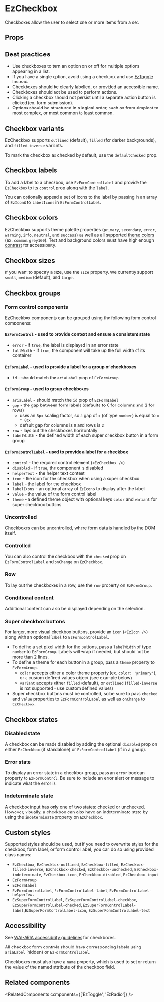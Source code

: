 
<Meta of={DefaultStories} name="Docs" />
<TableOfContents />

# EzCheckbox

Checkboxes allow the user to select one or more items from a set.

<Primary />

## Props

<Controls of={DefaultStories.Default} sort="requiredFirst" />

## Best practices

- Use checkboxes to turn an option on or off for multiple options appearing in a list.
- If you have a single option, avoid using a checkbox and use [EzToggle](?path=/docs/data-display-eztoggle--docs) instead.
- Checkboxes should be clearly labelled, or provided an accessible name.
- Checkboxes should not be used to perform actions.
- Clicking a checkbox should not persist until a separate action button is clicked (ex. form submission).
- Options should be structured in a logical order, such as from simplest to most complex, or most common to least common.

## Checkbox variants

EzCheckbox supports `outlined` (default), `filled` (for darker backgrounds), and `filled-inverse` variants.

To mark the checkbox as checked by default, use the `defaultChecked` prop.

<Canvas>
  <Story of={VariantStories.Outlined} meta={VariantStories} />
  <Story of={VariantStories.Filled} meta={VariantStories} />
  <Story of={VariantStories.FilledInverse} meta={VariantStories} />
</Canvas>

## Checkbox labels

To add a label to a checkbox, use `EzFormControlLabel` and provide the `EzCheckbox` to its `control` prop along with the `label`.

<Canvas of={LabelStories.Label} meta={LabelStories} />

You can optionally append a set of icons to the label by passing in an array of `EzIcon`s to `labelIcons` in `EzFormControlLabel`.

<Canvas of={LabelStories.LabelWithIcons} meta={LabelStories} />

## Checkbox colors

EzCheckbox supports theme palette properties (`primary`, `secondary`, `error`, `warning`, `info`, `neutral`, and `success`) as well as all supported [theme colors](?path=/docs/guides-theming--docs#colors) (ex. `common.grey160`). Text and background colors must have high enough [contrast](https://webaim.org/resources/contrastchecker/) for accessibility.

<Unstyled>
  <EzAlert headline="Only a select handful of available colors are shown below. All theme properties and colors are supported." />
</Unstyled>

<Canvas of={ColorStories.OutlinedColors} meta={ColorStories} />
<Canvas className="canvas-dark" of={ColorStories.FilledColors} meta={ColorStories} />
<Canvas of={ColorStories.FilledInverseColors} meta={ColorStories} />

## Checkbox sizes

If you want to specify a size, use the `size` property. We currently support `small`, `medium` (default), and `large`.

<Canvas of={SizeStories.OutlinedSizes} meta={SizeStories} />
<Canvas className="canvas-dark" of={SizeStories.FilledSizes} meta={SizeStories} />
<Canvas of={SizeStories.FilledInverseSizes} meta={SizeStories} />

## Checkbox groups

### Form control components

EzCheckbox components can be grouped using the following form control components:

#### `EzFormControl` - used to provide context and ensure a consistent state

- `error` - if `true`, the label is displayed in an error state
- `fullWidth` - if `true`, the component will take up the full width of its container

#### `EzFormLabel` - used to provide a label for a group of checkboxes

- `id` - should match the `ariaLabel` prop of `EzFormGroup`

#### `EzFormGroup` - used to group checkboxes

- `ariaLabel` - should match the `id` prop of `EzFormLabel`
- `gap` - the gap between form labels (defaults to 0 for columns and 2 for rows)
  - uses an `8px` scaling factor, so a gap of `x` (of type `number`) is equal to `x * 8px`
  - default gap for columns is `0` and rows is `2`
- `row` - lays out the checkboxes horizontally
- `labelWidth` - the defined width of each super checkbox button in a form group

#### `EzFormControlLabel` - used to provide a label for a checkbox

- `control` - the required control element (`<EzCheckbox />`)
- `disabled` - if `true`, the component is disabled
- `helperText` - the helper text content
- `icon` - the icon for the checkbox when using a super checkbox
- `label` - the label for the checkbox
- `labelIcons` - an optional array of `EzIcon`s to display after the label
- `value` - the value of the form control label
- `theme` - a defined theme object with optional keys `color` and `variant` for super checkbox buttons

### Uncontrolled

Checkboxes can be uncontrolled, where form data is handled by the DOM itself.

<Canvas of={GroupStories.Uncontrolled} meta={GroupStories} />

### Controlled

You can also control the checkbox with the `checked` prop on `EzFormControlLabel` and `onChange` on `EzCheckbox`.

<Canvas of={GroupStories.Controlled} meta={GroupStories} />

### Row

To lay out the checkboxes in a row, use the `row` property on `EzFormGroup`.

<Canvas of={GroupStories.UncontrolledRow} meta={GroupStories} />

### Conditional content

Additional content can also be displayed depending on the selection.

<Canvas of={GroupStories.Conditional} meta={GroupStories} />

### Super checkbox buttons

For larger, more visual checkbox buttons, provide an `icon` (`<EzIcon />`) along with an optional `label` to `EzFormControlLabel`.

- To define a set pixel width for the buttons, pass a `labelWidth` of type `number` to `EzFormGroup`. Labels will wrap if needed, but should not be more than 2 lines.
- To define a theme for each button in a group, pass a `theme` property to `EzFormGroup`.
  - `color` accepts either a color theme property (ex. `color: 'primary'`), or a custom defined values object (see example below)
  - `variant` accepts either `filled` (default), or `outlined` (`filled-inverse` is not supported - use custom defined values)
- Super checkbox buttons must be controlled, so be sure to pass `checked` and `value` properties to `EzFormControlLabel` as well as `onChange` to `EzCheckbox`.

<Canvas of={GroupStories.SuperCheckboxButtons} meta={GroupStories} />

## Checkbox states

### Disabled state

A checkbox can be made disabled by adding the optional `disabled` prop on either `EzCheckbox` (if standalone) or `EzFormControlLabel` (if in a group).

<Canvas of={StateStories.Disabled} meta={StateStories} />

### Error state

To display an error state in a checkbox group, pass an `error` boolean property to `EzFormControl`. Be sure to include an error alert or message to indicate what the error is.

<Canvas of={StateStories.Error} meta={StateStories} />

### Indeterminate state

A checkbox input has only one of two states: checked or unchecked. However, visually, a checkbox can also have an indeterminate state by using the `indeterminate` property on `EzCheckbox`.

<Canvas of={StateStories.Indeterminate} meta={StateStories} />

## Custom styles

Supported styles should be used, but if you need to overwrite styles for the checkbox, form label, or form control label, you can do so using provided class names:

- `EzCheckbox`, `EzCheckbox-outlined`, `EzCheckbox-filled`, `EzCheckbox-filled-inverse`, `EzCheckbox-checked`, `EzCheckbox-unchecked`, `EzCheckbox-indeterminate`, `EzCheckbox-icon`, `EzCheckbox-disabled`, `EzCheckbox-input`
- `EzFormGroup`
- `EzFormLabel`
- `EzFormControlLabel`, `EzFormControlLabel-label`, `EzFormControlLabel-helperText`
- `EzSuperFormControlLabel`, `EzSuperFormControlLabel-checkbox`, `EzSuperFormControlLabel-checked`, `EzSuperFormControlLabel-label`,`EzSuperFormControlLabel-icon`, `EzSuperFormControlLabel-text`

## Accessibility

See [WAI-ARIA accessibility guidelines](https://www.w3.org/WAI/ARIA/apg/patterns/checkbox/) for checkboxes.

All checkbox form controls should have corresponding labels using `ariaLabel` (hidden) or `EzFormControlLabel`.

Checkboxes must also have a `name` property, which is used to set or return the value of the named attribute of the checkbox field.

## Related components

<RelatedComponents components={['EzToggle', 'EzRadio']} />
